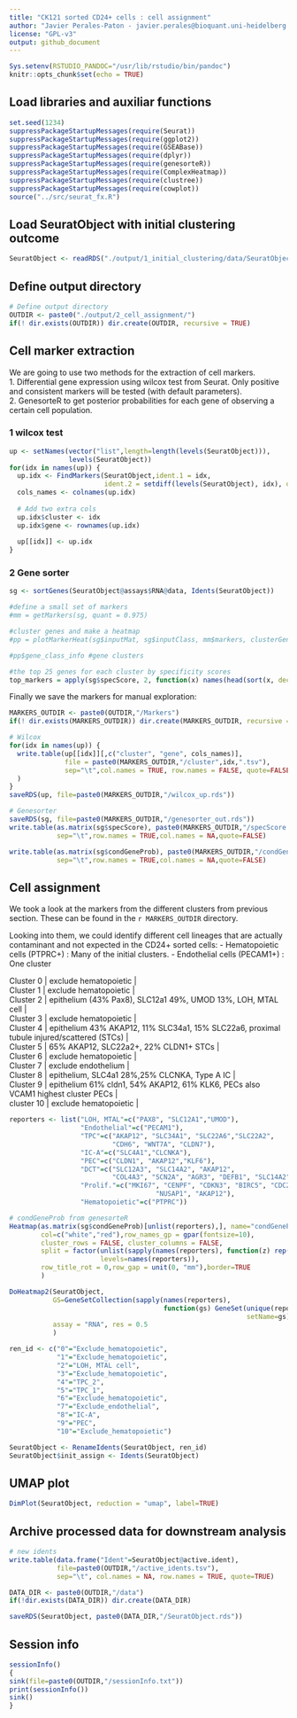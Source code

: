```yaml
---
title: "CK121 sorted CD24+ cells : cell assignment"
author: "Javier Perales-Paton - javier.perales@bioquant.uni-heidelberg.de"
license: "GPL-v3"
output: github_document
---
```



```r
Sys.setenv(RSTUDIO_PANDOC="/usr/lib/rstudio/bin/pandoc")
knitr::opts_chunk$set(echo = TRUE)
```

## Load libraries and auxiliar functions
```r
set.seed(1234)
suppressPackageStartupMessages(require(Seurat))
suppressPackageStartupMessages(require(ggplot2))
suppressPackageStartupMessages(require(GSEABase))
suppressPackageStartupMessages(require(dplyr))
suppressPackageStartupMessages(require(genesorteR))
suppressPackageStartupMessages(require(ComplexHeatmap))
suppressPackageStartupMessages(require(clustree))
suppressPackageStartupMessages(require(cowplot))
source("../src/seurat_fx.R")
```

## Load SeuratObject with initial clustering outcome
```r
SeuratObject <- readRDS("./output/1_initial_clustering/data/SeuratObject.rds")
```
## Define output directory
```r
# Define output directory
OUTDIR <- paste0("./output/2_cell_assignment/")
if(! dir.exists(OUTDIR)) dir.create(OUTDIR, recursive = TRUE)
```

## Cell marker extraction
We are going to use two methods for the extraction of cell markers.   
1. Differential gene expression using wilcox test from Seurat. Only positive
   and consistent markers will be tested (with default parameters).   
2. GenesorteR to get posterior probabilities for each gene of observing a certain
cell population.

### 1 wilcox test

```r
up <- setNames(vector("list",length=length(levels(SeuratObject))), 
               levels(SeuratObject))
for(idx in names(up)) {
  up.idx <- FindMarkers(SeuratObject,ident.1 = idx, 
                        ident.2 = setdiff(levels(SeuratObject), idx), only.pos=T)
  cols_names <- colnames(up.idx)
  
  # Add two extra cols
  up.idx$cluster <- idx
  up.idx$gene <- rownames(up.idx)
  
  up[[idx]] <- up.idx
}
```

### 2 Gene sorter

```r
sg <- sortGenes(SeuratObject@assays$RNA@data, Idents(SeuratObject))

#define a small set of markers
#mm = getMarkers(sg, quant = 0.975)

#cluster genes and make a heatmap
#pp = plotMarkerHeat(sg$inputMat, sg$inputClass, mm$markers, clusterGenes=TRUE, outs = TRUE)

#pp$gene_class_info #gene clusters

#the top 25 genes for each cluster by specificity scores
top_markers = apply(sg$specScore, 2, function(x) names(head(sort(x, decreasing = TRUE), n = 25)))

```

Finally we save the markers for manual exploration:

```r
MARKERS_OUTDIR <- paste0(OUTDIR,"/Markers")
if(! dir.exists(MARKERS_OUTDIR)) dir.create(MARKERS_OUTDIR, recursive = TRUE)

# Wilcox
for(idx in names(up)) {
  write.table(up[[idx]][,c("cluster", "gene", cols_names)],
              file = paste0(MARKERS_OUTDIR,"/cluster",idx,".tsv"),
              sep="\t",col.names = TRUE, row.names = FALSE, quote=FALSE
  )
}
saveRDS(up, file=paste0(MARKERS_OUTDIR,"/wilcox_up.rds"))

# Genesorter
saveRDS(sg, file=paste0(MARKERS_OUTDIR,"/genesorter_out.rds"))
write.table(as.matrix(sg$specScore), paste0(MARKERS_OUTDIR,"/specScore.tsv"),
            sep="\t",row.names = TRUE,col.names = NA,quote=FALSE)

write.table(as.matrix(sg$condGeneProb), paste0(MARKERS_OUTDIR,"/condGeneProb.tsv"),
            sep="\t",row.names = TRUE,col.names = NA,quote=FALSE)
```


## Cell assignment
We took a look at the markers from the different clusters from previous section. These can be found in the `r MARKERS_OUTDIR` directory.

Looking into them, we could identify different cell lineages that are actually 
contaminant and not expected in the CD24+ sorted cells:
- Hematopoietic cells (PTPRC+) : Many of the initial clusters.
- Endothelial cells (PECAM1+) : One cluster


| Cluster 0 | exclude hematopoietic |
| Cluster 1 | exclude hematopoietic |
| Cluster 2 | epithelium (43% Pax8), SLC12a1 49%, UMOD 13%, LOH, MTAL cell |
| Cluster 3 | exclude hematopoietic |
| Cluster 4 | epithelium 43% AKAP12, 11% SLC34a1, 15% SLC22a6, proximal tubule injured/scattered (STCs) |
| Cluster 5 | 65% AKAP12, SLC22a2+, 22% CLDN1+  STCs |
| Cluster 6 | exclude hematopoietic |
| Cluster 7 | exclude endothelium |
| Cluster 8 | epithelium,  SLC4a1 28%,25% CLCNKA, Type A IC |
| Cluster 9 | epithelium 61% cldn1, 54% AKAP12, 61% KLK6,   PECs also VCAM1 highest cluster PECs |
| cluster 10 | exclude hematopoietic |

```r
reporters <- list("LOH, MTAL"=c("PAX8", "SLC12A1","UMOD"),
                  "Endothelial"=c("PECAM1"),
                  "TPC"=c("AKAP12", "SLC34A1", "SLC22A6","SLC22A2",
                          "CDH6", "WNT7A", "CLDN7"),
                  "IC-A"=c("SLC4A1","CLCNKA"),
                  "PEC"=c("CLDN1", "AKAP12","KLF6"),
                  "DCT"=c("SLC12A3", "SLC14A2", "AKAP12",
                          "COL4A3", "SCN2A", "AGR3", "DEFB1", "SLC14A2"),
                  "Prolif."=c("MKI67", "CENPF", "CDKN3", "BIRC5", "CDC20",
                                     "NUSAP1", "AKAP12"),
                  "Hematopoietic"=c("PTPRC"))
```

```r
# condGeneProb from genesorteR
Heatmap(as.matrix(sg$condGeneProb)[unlist(reporters),], name="condGeneProb",
        col=c("white","red"),row_names_gp = gpar(fontsize=10),
        cluster_rows = FALSE, cluster_columns = FALSE,
        split = factor(unlist(sapply(names(reporters), function(z) rep(z,length(reporters[[z]])))),
                       levels=names(reporters)),
        row_title_rot = 0,row_gap = unit(0, "mm"),border=TRUE
        )
```

```r
DoHeatmap2(SeuratObject, 
           GS=GeneSetCollection(sapply(names(reporters), 
                                       function(gs) GeneSet(unique(reporters[[gs]]), 
                                                            setName=gs))),
           assay = "RNA", res = 0.5
           )
```

```r
ren_id <- c("0"="Exclude_hematopoietic",
            "1"="Exclude_hematopoietic",
            "2"="LOH, MTAL cell",
            "3"="Exclude_hematopoietic",
            "4"="TPC_2",
            "5"="TPC_1",
            "6"="Exclude_hematopoietic",
            "7"="Exclude_endothelial",
            "8"="IC-A",
            "9"="PEC",
            "10"="Exclude_hematopoietic")
```



```r
SeuratObject <- RenameIdents(SeuratObject, ren_id)
SeuratObject$init_assign <- Idents(SeuratObject)
```


## UMAP plot
```r
DimPlot(SeuratObject, reduction = "umap", label=TRUE)
```

## Archive processed data for downstream analysis

```r
# new idents
write.table(data.frame("Ident"=SeuratObject@active.ident),
            file=paste0(OUTDIR,"/active_idents.tsv"),
            sep="\t", col.names = NA, row.names = TRUE, quote=TRUE)
```

```r
DATA_DIR <- paste0(OUTDIR,"/data")
if(!dir.exists(DATA_DIR)) dir.create(DATA_DIR)
```

```r
saveRDS(SeuratObject, paste0(DATA_DIR,"/SeuratObject.rds"))
```                                                                                                                                                                                                         

## Session info

```r
sessionInfo()
{                                                                                                                                                                                                           
sink(file=paste0(OUTDIR,"/sessionInfo.txt"))
print(sessionInfo())
sink()
}
```
